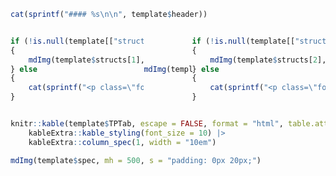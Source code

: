 ```r
cat(sprintf("#### %s\n\n", template$header))
```

::: {style="display: flex; flex-wrap: nowrap; justify-content: space-evenly; align-items: center;"}

```r
if (!is.null(template[["structs"]]))
{
    mdImg(template$structs[1], mh = 125, s = "padding 0px 40px; max-width: 300px;")
} else
{
    cat(sprintf("<p class=\"formulaTxt\">%s</p>", template$formulas[1]))
}
```

```r
mdImg(template$arrow, mh = 25)
```

```r
if (!is.null(template[["structs"]]))
{
    mdImg(template$structs[2], mh = 125, s = "padding 0px 40px; max-width: 300px;")
} else
{
    cat(sprintf("<p class=\"formulaTxt\">%s</p>", template$formulas[2]))
}
```

:::

::: {class="row2"}

```r
knitr::kable(template$TPTab, escape = FALSE, format = "html", table.attr = "style='width: 90%;'", col.names = NULL) |>
    kableExtra::kable_styling(font_size = 10) |>
    kableExtra::column_spec(1, width = "10em")
```


```r
mdImg(template$spec, mh = 500, s = "padding: 0px 20px;")
```

:::

